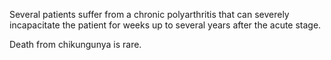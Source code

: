 Several patients suffer from a chronic polyarthritis that can severely incapacitate the patient for weeks up to several years after the acute stage. 

Death from chikungunya is rare.
